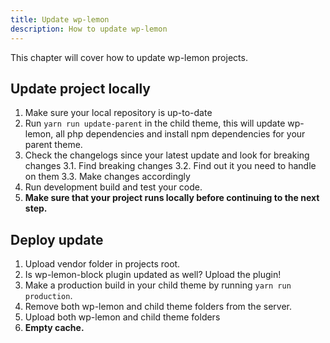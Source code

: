 ```yaml
---
title: Update wp-lemon
description: How to update wp-lemon
---
```


This chapter will cover how to update wp-lemon projects.

## Update project locally

1. Make sure your local repository is up-to-date
2. Run `yarn run update-parent` in the child theme, this will update wp-lemon, all php dependencies and install npm dependencies for your parent theme.
3. Check the changelogs since your latest update and look for breaking changes
    3.1. Find breaking changes
    3.2. Find out it you need to handle on them
    3.3. Make changes accordingly
1. Run development build and test your code.
1. **Make sure that your project runs locally before continuing to the next step.**

## Deploy update

1. Upload vendor folder in projects root.
2. Is wp-lemon-block plugin updated as well? Upload the plugin!
3. Make a production build in your child theme by running `yarn run production`.
4. Remove both wp-lemon and child theme folders from the server.
5. Upload both wp-lemon and child theme folders
6. **Empty cache.**
